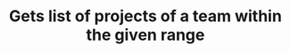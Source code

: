 ---
title: 'Gets list of projects of a team within the given range'
openapi: 'GET /team/{teamId}/project'
---